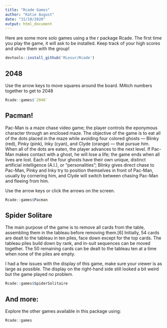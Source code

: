 ---
title: "Rcade Games"
author: "Katie August"
date: "31/10/2020"
output: html_document
---

Here are some more solo games using a the r package Rcade. The first time you play the game, it will ask to be installed. Keep track of your high scores and share them with the group!

```{r}
devtools::install_github('RLesur/Rcade')
```


## 2048

Use the arrow keys to move squares around the board. MAtch numbers together to get to 2048

```{r}
Rcade::games$`2048`
```


## Pacman!

Pac-Man is a maze chase video game; the player controls the eponymous character through an enclosed maze. The objective of the game is to eat all of the dots placed in the maze while avoiding four colored ghosts — Blinky (red), Pinky (pink), Inky (cyan), and Clyde (orange) — that pursue him. When all of the dots are eaten, the player advances to the next level. If Pac-Man makes contact with a ghost, he will lose a life; the game ends when all lives are lost. Each of the four ghosts have their own unique, distinct artificial intelligence (A.I.), or "personalities"; Blinky gives direct chase to Pac-Man, Pinky and Inky try to position themselves in front of Pac-Man, usually by cornering him, and Clyde will switch between chasing Pac-Man and fleeing from him.

Use the arrow keys or click the arrows on the screen.

```{r}
Rcade::games$Pacman
```

## Spider Solitare

The main purpose of the game is to remove all cards from the table, assembling them in the tableau before removing them.[6] Initially, 54 cards are dealt to the tableau in ten piles, face down except for the top cards. The tableau piles build down by rank, and in-suit sequences can be moved together. The 50 remaining cards can be dealt to the tableau ten at a time when none of the piles are empty.

I had a few issues with the display of this game, make sure your viewer is as large as possible. The display on the right-hand side still looked a bit weird but the game played no problem.

```{r}
Rcade::games$SpiderSolitaire
```

## And more:

Explore the other games available in this package using:
```{r}
Rcade::games
```

